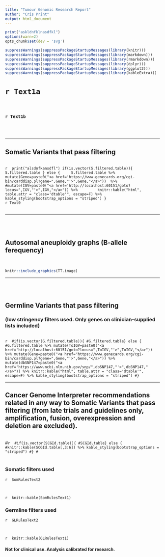 ```yaml
---
title: "Tumour Genomic Research Report"
author: "Cris Print"
output: html_document
---
```


<link rel="stylesheet" type="text/css" href="http://cdn.datatables.net/1.10.5/css/jquery.dataTables.min.css">
<script src="http://code.jquery.com/jquery-2.1.2.min.js"></script>
<script src="http://cdn.datatables.net/1.10.5/js/jquery.dataTables.min.js"></script>

<script type="text/javascript">
         $(document).ready(function() {
             $(".dtable").DataTable();
         } );
</script>

```r
print("askldnfklnasdfkl")
options(warn=2)
opts_chunk$set(dev = 'svg')
```

```r
suppressWarnings(suppressPackageStartupMessages(library(knitr)))
suppressWarnings(suppressPackageStartupMessages(library(markdown)))
suppressWarnings(suppressPackageStartupMessages(library(rmarkdown)))
suppressWarnings(suppressPackageStartupMessages(library(dplyr)))
suppressWarnings(suppressPackageStartupMessages(library(ggplot2)))
suppressWarnings(suppressPackageStartupMessages(library(kableExtra)))
```

# `r Text1a`

<br>

### `r Text1b`

<br><br>

------

## Somatic Variants that pass filtering
<br>
`r 
print("alsdnfkansdfl")
if(is.vector(S.filtered.table)){
	S.filtered.table
} else {
	S.filtered.table %>% 
		mutate(Gene=paste0("<a href='https://www.genecards.org/cgi-bin/carddisp.pl?gene=",Gene,"'>",Gene,"</a>"))  %>%
		#mutate(IGV=paste0("<a href='http://localhost:60151/goto?locus=",IGV,"'>",IGV,"</a>")) %>%
		knitr::kable("html", table.attr = "class='dtable'", escape=F) %>% kable_styling(bootstrap_options = "striped")
}
`
<br>
`r Text0`
<br><br>

------


<br><br>

## Autosomal aneuploidy graphs (B-allele ferequency)
<br>

```r
knitr::include_graphics(TT.image)
```

------

<br><br>

## Germline Variants that pass filtering
### (low stringency filters used. Only genes on clinician-supplied lists included)
<br>
`r 
#if(is.vector(G.filtered.table)){
#G.filtered.table} else {
#G.filtered.table %>% mutate(ToIGV=paste0("<a href='http://localhost:60151/goto?locus=",ToIGV,"'>",ToIGV,"</a>")) %>% mutate(Gene=paste0("<a href='https://www.genecards.org/cgi-bin/carddisp.pl?gene=",Gene,"'>",Gene,"</a>")) %>% mutate(dbSNP147=paste0("<a href='https://www.ncbi.nlm.nih.gov/snp/",dbSNP147,"'>",dbSNP147,"</a>")) %>% knitr::kable("html", table.attr = "class='dtable'", escape=F) %>% kable_styling(bootstrap_options = "striped")
#}
`
<br>

------


## Cancer Genome Interpreter recommendations related in any way to Somatic Variants that pass filtering (from late trials and guidelines only, amplification, fusion, overexpression and deletion are excluded).
<br>
#`r 
#if(is.vector(SCGId.table)){
#SCGId.table} else {
#knitr::kable(SCGId.table[,3:6]) %>% kable_styling(bootstrap_options = "striped")
#}
#`
<br><br>


### Somatic filters used
`r 
SomRulesText2
`

<br>

`r 
knitr::kable(SomRulesText1)
`

### Germline filters used
`r 
GLRulesText2
`

<br>

`r 
knitr::kable(GLRulesText1)
`
<br>

#### Not for clinical use. Analysis calibrated for research.


